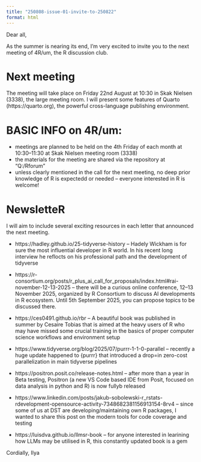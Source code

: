 ```yaml
---
title: "250808-issue-01-invite-to-250822"
format: html
---
```


Dear all,

As the summer is nearing its end, I'm very excited to invite you to the next meeting of 4R/um, the R discussion club.  

# Next meeting

The meeting will take place on Friday 22nd August at 10:30 in Skak Nielsen (3338), the large meeting room. I will present some features of Quarto (https://quarto.org), the powerful cross-language publishing environment. 

# BASIC INFO on 4R/um:
- meetings are planned to be held on the 4th Friday of each month at 10:30--11:30 at Skak Nielsen meeting room (3338)
- the materials for the meeting are shared via the repository at "Q:/Rforum" 
- unless clearly mentioned in the call for the next meeting, no deep prior knowledge of R is expectedd or needed -- everyone interested in R is welcome!

# NewsletteR

I will aim to include several exciting resources in each letter that announced the next meeting.

* https://hadley.github.io/25-tidyverse-history -- Hadely Wickham is for sure the most influential developer in R world. In his recent long interview he reflocts on his professional path and the development of tidyverse

* https://r-consortium.org/posts/r_plus_ai_call_for_proposals/index.html#rai-november-12-13-2025 -- there will be a curious online conference, 12--13 November 2025, organized by R Consortium to discuss AI developments in R ecosystem. Until 5th September 2025, you can propose topics to be discussed there.

* https://ces0491.github.io/rbr -- A beautiful book was published in summer by Cesaire Tobias that is aimed at the heavy users of R who may have missed some crucial training in the basics of proper computer science workflows and environment setup

* https://www.tidyverse.org/blog/2025/07/purrr-1-1-0-parallel -- recently a huge update happened to {purrr} that introduced a drop=in zero-cost parallelization in main tidyverse pipelines

* https://positron.posit.co/release-notes.html -- after more than a year in Beta testing, Positron (a new VS Code based IDE from Posit, focused on data analysis in python and R) is now fullyb released

* https://www.linkedin.com/posts/jakub-sobolewski-r_rstats-rdevelopment-opensource-activity-7348682381156913154-8rv4 -- since some of us at DST are developing/maintaining own R packages, I wanted to share this post on the modern tools for code coverage and testing

* https://luisdva.github.io/llmsr-book -- for anyone interested in learining how LLMs may be utilised in R, this constantly updated book is a gem
 
Cordially,
Ilya
